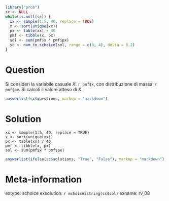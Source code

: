 ```r
library("prob")
sc <- NULL
while(is.null(sc)) {
  xx <- sample(1:5, 40, replace = TRUE)
  x <- sort(unique(xx))
  px <- table(xx) / 40
  pmf <- tibble(x, px)
  sol <- sum(pmf$x * pmf$px)
  sc <- num_to_schoice(sol, range = c(0, 4), delta = 0.2)
}
```

Question
========
Si consideri la variabile casuale $X$: `r pmf$x`, con distribuzione di massa: `r pmf$px`. Si calcoli il valore atteso di $X$. 

```r
answerlist(sc$questions, markup = "markdown")
```

Solution
========

```
xx <- sample(1:5, 40, replace = TRUE)
x <- sort(unique(xx))
px <- table(xx) / 40
pmf <- tibble(x, px)
sol <- sum(pmf$x * pmf$px)
```

```r
answerlist(ifelse(sc$solutions, "True", "False"), markup = "markdown")
```
  
Meta-information
================
extype: schoice
exsolution: `r mchoice2string(sc$sol)`
exname: rv_08
